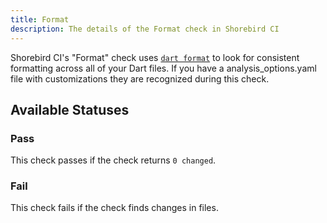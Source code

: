 ```yaml
---
title: Format
description: The details of the Format check in Shorebird CI
---
```


Shorebird CI's "Format" check uses
[`dart format`](https://dart.dev/tools/dart-format) to look for consistent
formatting across all of your Dart files. If you have a analysis_options.yaml
file with customizations they are recognized during this check.

## Available Statuses

### Pass

This check passes if the check returns `0 changed`.

### Fail

This check fails if the check finds changes in files.
